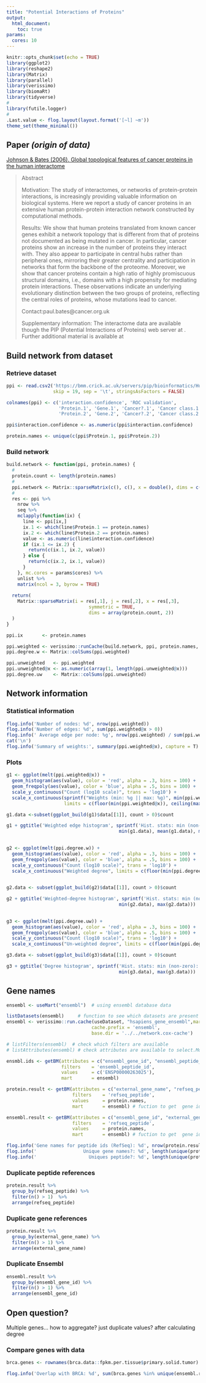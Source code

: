 ```yaml
---
title: "Potential Interactions of Proteins"
output:
  html_document:
    toc: true
params:
  cores: 10
---
```


```r
knitr::opts_chunk$set(echo = TRUE)
library(ggplot2)
library(reshape2)
library(Matrix)
library(parallel)
library(verissimo)
library(biomaRt)
library(tidyverse)
#
library(futile.logger)
#
.Last.value <- flog.layout(layout.format('[~l] ~m'))
theme_set(theme_minimal())
```

## Paper *(origin of data)*

[Johnson & Bates (2006). Global topological features of cancer proteins in the human interactome](https://academic.oup.com/bioinformatics/article/22/18/2291/318120)

> Abstract
>
> Motivation: The study of interactomes, or networks of protein-protein interactions, is increasingly providing valuable information on biological systems. Here we report a study of cancer proteins in an extensive human protein-protein interaction network constructed by computational methods.
>
> Results: We show that human proteins translated from known cancer genes exhibit a network topology that is different from that of proteins not documented as being mutated in cancer. In particular, cancer proteins show an increase in the number of proteins they interact with. They also appear to participate in central hubs rather than peripheral ones, mirroring their greater centrality and participation in networks that form the backbone of the proteome. Moreover, we show that cancer proteins contain a high ratio of highly promiscuous structural domains, i.e., domains with a high propensity for mediating protein interactions. These observations indicate an underlying evolutionary distinction between the two groups of proteins, reflecting the central roles of proteins, whose mutations lead to cancer.
>
> Contact:paul.bates@cancer.org.uk
>
> Supplementary information: The interactome data are available though the PIP (Potential Interactions of Proteins) web server at . Further additional material is available at 

## Build network from dataset

### Retrieve dataset

```r
ppi <- read.csv2('https://bmm.crick.ac.uk/servers/pip/bioinformatics/HumanNetworkCutoff11.txt', 
                 skip = 19, sep = '\t', stringsAsFactors = FALSE)

colnames(ppi) <- c('interaction.confidence', 'ROC validation', 
                   'Protein.1', 'Gene.1', 'Cancer?.1', 'Cancer class.1', 
                   'Protein.2', 'Gene.2', 'Cancer?.2', 'Cancer class.2')

ppi$interaction.confidence <- as.numeric(ppi$interaction.confidence)

protein.names <- unique(c(ppi$Protein.1, ppi$Protein.2))
```

### Build network

```r
build.network <- function(ppi, protein.names) {
  #
  protein.count <- length(protein.names)
  #
  ppi.network <- Matrix::sparseMatrix(c(), c(), x = double(), dims = c(protein.count, protein.count))
  #
  res <- ppi %>%
    nrow %>%
    seq %>%
    mclapply(function(ix) {
      line <- ppi[ix,]
      ix.1 <- which(line$Protein.1 == protein.names)
      ix.2 <- which(line$Protein.2 == protein.names)
      value <- as.numeric(line$interaction.confidence)
      if (ix.1 <= ix.2) {
        return(c(ix.1, ix.2, value)) 
      } else {
        return(c(ix.2, ix.1, value))
      }
    }, mc.cores = params$cores) %>%
    unlist %>%
    matrix(ncol = 3, byrow = TRUE)
  
  return(
    Matrix::sparseMatrix(i = res[,1], j = res[,2], x = res[,3], 
                              symmetric = TRUE,
                              dims = array(protein.count, 2))
  )
}

ppi.ix       <- protein.names

ppi.weighted <- verissimo::runCache(build.network, ppi, protein.names, cache.prefix = 'ppi')
ppi.degree.w <- Matrix::colSums(ppi.weighted)

ppi.unweighted   <- ppi.weighted
ppi.unweighted@x <- as.numeric(array(1, length(ppi.unweighted@x)))
ppi.degree.uw    <- Matrix::colSums(ppi.unweighted)
```

## Network information

### Statistical information

```r
flog.info('Number of nodes: %d', nrow(ppi.weighted))
flog.info('Number of edges: %d', sum(ppi.weighted@x > 0))
flog.info(' Average edge per node: %g', nrow(ppi.weighted) / sum(ppi.weighted@x > 0))
cat('\n')
flog.info('Summary of weights:', summary(ppi.weighted@x), capture = T)
```

### Plots

```r
g1 <- ggplot(melt(ppi.weighted@x)) + 
  geom_histogram(aes(value), color = 'red', alpha = .3, bins = 100) +
  geom_freqpoly(aes(value), color = 'blue', alpha = .5, bins = 100) +
  scale_y_continuous("Count (log10 scale)", trans = 'log10') + 
  scale_x_continuous(sprintf("Weights (min: %g || max: %g)", min(ppi.weighted@x), max(ppi.weighted@x)),
                     limits = c(floor(min(ppi.weighted@x)), ceiling(max(ppi.weighted@x))))

g1.data <-subset(ggplot_build(g1)$data[[1]], count > 0)$count

g1 + ggtitle('Weighted edge histogram', sprintf('Hist. stats: min (non-zero): %g | mean: %g | median: %g | max: %g', 
                                         min(g1.data), mean(g1.data), median(g1.data), max(g1.data)))
  

g2 <- ggplot(melt(ppi.degree.w)) + 
  geom_histogram(aes(value), color = 'red', alpha = .3, bins = 100) +
  geom_freqpoly(aes(value), color = 'blue', alpha = .5, bins = 100) +
  scale_y_continuous("Count (log10 scale)", trans = 'log10') +
  scale_x_continuous("Weighted degree", limits = c(floor(min(ppi.degree.w)), ceiling(max(ppi.degree.w))))
  

g2.data <- subset(ggplot_build(g2)$data[[1]], count > 0)$count

g2 + ggtitle('Weighted-degree histogram', sprintf('Hist. stats: min (non-zero): %g | max: %g', 
                                         min(g2.data), max(g2.data)))
  

g3 <- ggplot(melt(ppi.degree.uw)) + 
  geom_histogram(aes(value), color = 'red', alpha = .3, bins = 100) +
  geom_freqpoly(aes(value), color = 'blue', alpha = .5, bins = 100) +
  scale_y_continuous("Count (log10 scale)", trans = 'log10') +
  scale_x_continuous("Un-weighted degree", limits = c(floor(min(ppi.degree.uw)), ceiling(max(ppi.degree.uw))))

g3.data <- subset(ggplot_build(g3)$data[[1]], count > 0)$count

g3 + ggtitle('Degree histogram', sprintf('Hist. stats: min (non-zero): %g | max: %g', 
                                         min(g3.data), max(g3.data)))
```

## Gene names

```r
ensembl <- useMart("ensembl")  # using ensembl database data

listDatasets(ensembl)     # function to see which datasets are present in ensembl
ensembl <- verissimo::run.cache(useDataset, "hsapiens_gene_ensembl",mart=ensembl,
                               cache.prefix = 'ensembl',
                               base.dir = '../../network.cox-cache')   # from ensembl using homosapien gene data

# listFilters(ensembl)  # check which filters are available
# listAttributes(ensembl) # check attributes are available to select.More information on ensembl data base

ensmbl.ids <- getBM(attributes = c("ensembl_gene_id", "ensembl_peptide_id", "external_gene_name", "refseq_peptide"),
                    filters    = 'ensembl_peptide_id',
                    values     = c('ENSP00000263025'), 
                    mart       = ensembl)

protein.result <- getBM(attributes = c("external_gene_name", "refseq_peptide"),
                        filters    = 'refseq_peptide',
                        values     = protein.names, 
                        mart       = ensembl) # fuction to get  gene id's and gene name from data base

ensembl.result <- getBM(attributes = c("ensembl_gene_id", "external_gene_name", "refseq_peptide"),
                        filters    = 'refseq_peptide',
                        values     = protein.names, 
                        mart       = ensembl) # fuction to get  gene id's and gene name from data base
```

```r
flog.info('Gene names for peptide ids (RefSeq): %d', nrow(protein.result))
flog.info('                 Unique gene names?: %d', length(unique(protein.result$external_gene_name)))
flog.info('                   Uniques peptide?: %d', length(unique(protein.result$refseq_peptide)))
```


### Duplicate peptide references

```r
protein.result %>% 
  group_by(refseq_peptide) %>%
  filter(n() > 1)  %>%
  arrange(refseq_peptide)
```

### Duplicate gene references

```r
protein.result %>% 
  group_by(external_gene_name) %>%
  filter(n() > 1) %>%
  arrange(external_gene_name)
```

### Duplicate Ensembl

```r
ensembl.result %>% 
  group_by(ensembl_gene_id) %>%
  filter(n() > 1) %>%
  arrange(ensembl_gene_id)
```

## Open question?

Multiple genes... how to aggregate? just duplicate values? after calculating degree


### Compare genes with data

```r
brca.genes <- rownames(brca.data::fpkm.per.tissue$primary.solid.tumor)

flog.info('Overlap with BRCA: %d', sum(brca.genes %in% unique(ensembl.result$ensembl_gene_id)))
```

